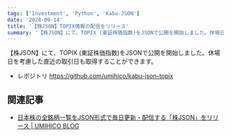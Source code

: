 ```yaml
---
tags: ['Investment', 'Python', 'Kabu-JSON']
date: '2024-09-14'
title: '【株JSON】TOPIX情報の配信をリリース'
summary: '【株JSON】にて、TOPIX (東証株価指数)をJSONで公開を開始しました。休場日を考慮した直近の取引日も取得することができます。'
---
```


【株JSON】にて、TOPIX (東証株価指数)をJSONで公開を開始しました。休場日を考慮した直近の取引日も取得することができます。

- レポジトリ https://github.com/umihico/kabu-json-topix

## 関連記事

- [日本株の全銘柄一覧をJSON形式で毎日更新・配信する「株JSON」をリリース | UMIHICO BLOG](https://umihi.co/blog/20240908-kabu-json-release)
